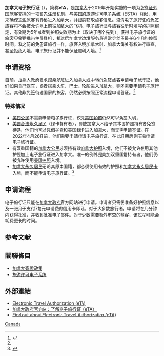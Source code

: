 '''加拿大电子旅行证'''（{{Lang-en|Electronic Travel Authorization}}），简称'''eTA'''，是[[加拿大|加拿大]]于2016年开始实施的一项为[[加拿大簽證政策|免签证外国旅客]]安排的一项预先注册机制，与[[美国|美国]]的[[旅游许可电子系统|旅游许可电子系统]]（ESTA）相似，用来确保这些旅客有资格进入加拿大，并提前获取旅客信息。没有电子旅行证的免签旅客将不会被允许登上前往加拿大的飞机。电子旅行证与旅客注册时填写的护照绑定，有效期为5年或者到护照失效期为止（取决于哪个先到）。获得电子旅行证的旅客只需要携带护照登机，抵达后[[加拿大边境服务局|加拿大边境服务局]]通常会给予最长6个月的停留时间。和之前的免签证旅行一样，旅客入境加拿大时，加拿大海关有权进行审查，甚至拒绝入境，电子旅行证并不能保证顺利入境。<ref name = "factsheet">{{Cite web | url = https://www.canada.ca/en/immigration-refugees-citizenship/services/visit-canada/eta/facts.html | title = Find out about Electronic Travel Authorization (eTA) | publisher = Government of Canada | accessdate = 20202-03-15 | archive-date = 2020-03-13 | archive-url = https://web.archive.org/web/20200313172204/https://www.canada.ca/en/immigration-refugees-citizenship/services/visit-canada/eta/facts.html | dead-url = no }}</ref>

== 申请资格 ==
目前，加拿大政府要求搭乘航班进入加拿大或中转的免签旅客申请电子旅行证，他们如果自己驾车，或者搭乘火车、巴士、轮船进入加拿大，则不需要申请电子旅行证。其他非免签待遇国家的旅客，仍然必须按照正常流程申请签证。<ref name = "factsheet"/>

=== 特殊情况 ===
* [[美国公民|美国公民]]不需要申请电子旅行证，仅凭[[美国护照|美国护照]]仍然可以免签入境。
* [[美国永久居民|美国合法永久居民]]（绿卡持有者），即使加拿大不给予其本国护照持有者免签待遇，他们也可以凭借护照和美国绿卡进入加拿大，而无需申请签证。在2022年4月26日前，他们需要申请申请电子旅行证，在此日期后则无需申请电子旅行证。
* 有双重国籍的[[加拿大公民|加拿大公民]]必须持有效[[加拿大护照|加拿大护照]]入境，他们不被允许使用其他护照加上电子旅行证进入加拿大。唯一的例外是美加双重国籍持有者，他们仍被允许使用[[美国护照|美国护照]]入境。
* [[加拿大永久居民|加拿大永久居民]]无论其原本国籍，都必须使用有效的护照和[[加拿大永久居民卡|加拿大永久居民卡]]入境，而不能申请电子旅行证。<ref>{{Cite web | url = https://travel.gc.ca/travelling/documents/dual-citizenship | title = Travelling as a dual citizen | publisher = Government of Canada | accessdate = 2020-03-15 | archive-date = 2020-03-21 | archive-url = https://web.archive.org/web/20200321221317/https://travel.gc.ca/travelling/documents/dual-citizenship | dead-url = no }}</ref>

== 申请流程 ==
电子旅行证只能在[[加拿大政府|加拿大政府]]官方网站进行申请。申请者只需要准备好护照信息以及一张用于支付7加元申请费的信用卡即可。对于大多数旅行者，申请将在几分钟内获得批准，并收到批准电子邮件。对于少数需要额外审查的旅客，该过程可能会耗费更长的时间。

== 参考文献 ==
{{Reflist}}

==關聯條目==
* [[加拿大簽證政策|加拿大簽證政策]]
* [[旅游许可电子系统|旅游许可电子系统]]

== 外部連結 ==
* [https://www.canada.ca/en/immigration-refugees-citizenship/services/visit-canada/eta.html Electronic Travel Authorization (eTA)]{{Wayback|url=https://www.canada.ca/en/immigration-refugees-citizenship/services/visit-canada/eta.html |date=20200318121236 }}
* [https://www.canada.ca/en/immigration-refugees-citizenship/services/visit-canada/eta/facts-zh-mandarin.html 加拿大政府官方站：了解电子旅行证（eTA）]{{Wayback|url=https://www.canada.ca/en/immigration-refugees-citizenship/services/visit-canada/eta/facts-zh-mandarin.html |date=20200517100918 }}
* [https://www.canada.ca/en/immigration-refugees-citizenship/services/visit-canada/eta/facts.html Find out about Electronic Travel Authorization (eTA)]{{Wayback|url=https://www.canada.ca/en/immigration-refugees-citizenship/services/visit-canada/eta/facts.html |date=20200313172204 }}

{{各国签证信息}}
[[Category:各国签证政策|Canada]]